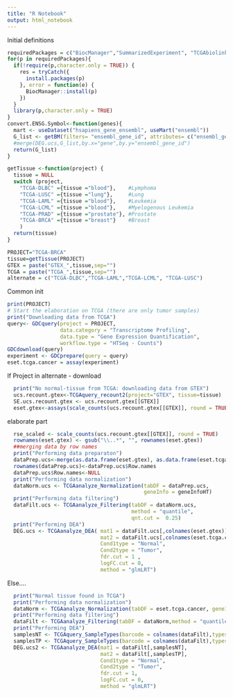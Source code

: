 ```yaml
---
title: "R Notebook"
output: html_notebook
---
```

Initial definitions
```r
requiredPackages = c("BiocManager","SummarizedExperiment", "TCGAbiolinks", "org.Hs.eg.db", "recount", "TCGAutils", "limma", "biomaRt")
for(p in requiredPackages){
  if(!require(p,character.only = TRUE)) {
    res = tryCatch({
      install.packages(p)  
    }, error = function(e) {
      BiocManager::install(p) 
    })
  }
  library(p,character.only = TRUE)
}
convert.ENSG.Symbol<-function(genes){
  mart <- useDataset("hsapiens_gene_ensembl", useMart("ensembl"))
  G_list <- getBM(filters= "ensembl_gene_id", attributes= c("ensembl_gene_id","hgnc_symbol"),values=genes,mart= mart)
  #merge(DEG.ucs,G_list,by.x="gene",by.y="ensembl_gene_id")
  return(G_list)
}

getTissue <-function(project) {
  tissue = NULL
  switch (project,
    "TCGA-DLBC" ={tissue ="blood"},    #Lymphoma
    "TCGA-LUSC" ={tissue ="lung"},     #Lung
    "TCGA-LAML" ={tissue ="blood"},    #Leukemia
    "TCGA-LCML" ={tissue ="blood"},    #Myelogenous Leukemia
    "TCGA-PRAD" ={tissue ="prostate"}, #Prostate
    "TCGA-BRCA" ={tissue ="breast"}    #Breast
    )
  return(tissue)
}

PROJECT="TCGA-BRCA"
tissue=getTissue(PROJECT)
GTEX = paste("GTEX_",tissue,sep="")
TCGA = paste("TCGA_",tissue,sep="")
alternate = c("TCGA-DLBC","TCGA-LAML","TCGA-LCML", "TCGA-LUSC")
```


Common init
```r
print(PROJECT)
# Start the elaboration on TCGA (there are only tumor samples)
print("Downloading data from TCGA")
query<- GDCquery(project = PROJECT,
                 data.category = "Transcriptome Profiling",
                 data.type = "Gene Expression Quantification",
                 workflow.type = "HTSeq - Counts")
GDCdownload(query)
experiment <- GDCprepare(query = query)
eset.tcga.cancer = assay(experiment)
```
If Project in alternate - download
```r
  print("No normal-tissue from TCGA: downloading data from GTEX")
  ucs.recount.gtex<-TCGAquery_recount2(project="GTEX", tissue=tissue)
  SE.ucs.recount.gtex <- ucs.recount.gtex[[GTEX]]
  eset.gtex<-assays(scale_counts(ucs.recount.gtex[[GTEX]], round = TRUE))$counts
```

elaborate part
```r

  rse_scaled <- scale_counts(ucs.recount.gtex[[GTEX]], round = TRUE)
  rownames(eset.gtex) <- gsub("\\..*", "", rownames(eset.gtex))
  ##merging data by row names
  print("Performing data preparaton")
  dataPrep.ucs<-merge(as.data.frame(eset.gtex), as.data.frame(eset.tcga.cancer), by=0)
  rownames(dataPrep.ucs)<-dataPrep.ucs$Row.names
  dataPrep.ucs$Row.names<-NULL
  print("Performing data normalization")
  dataNorm.ucs <- TCGAanalyze_Normalization(tabDF = dataPrep.ucs,
                                            geneInfo = geneInfoHT)
  print("Performing data filtering")
  dataFilt.ucs <- TCGAanalyze_Filtering(tabDF = dataNorm.ucs,
                                        method = "quantile", 
                                        qnt.cut =  0.25)
  print("Performing DEA")
  DEG.ucs <- TCGAanalyze_DEA( mat1 = dataFilt.ucs[,colnames(eset.gtex)],
                              mat2 = dataFilt.ucs[,colnames(eset.tcga.cancer)],
                              Cond1type = "Normal",
                              Cond2type = "Tumor",
                              fdr.cut = 1 ,
                              logFC.cut = 0,
                              method = "glmLRT")
```

Else.... 
```r
  print("Normal tissue found in TCGA")
  print("Performing data normalization")
  dataNorm <- TCGAanalyze_Normalization(tabDF = eset.tcga.cancer, geneInfo =  geneInfoHT)
  print("Performing data filtering")
  dataFilt <- TCGAanalyze_Filtering(tabDF = dataNorm,method = "quantile",qnt.cut =  0.25)
  print("Performing DEA")
  samplesNT <- TCGAquery_SampleTypes(barcode = colnames(dataFilt),typesample = c("NT"))
  samplesTP <- TCGAquery_SampleTypes(barcode = colnames(dataFilt),typesample = c("TP"))
  DEG.ucs2 <- TCGAanalyze_DEA(mat1 = dataFilt[,samplesNT],
                              mat2 = dataFilt[,samplesTP],
                              Cond1type = "Normal",
                              Cond2type = "Tumor",
                              fdr.cut = 1,
                              logFC.cut = 0,
                              method = "glmLRT")
```